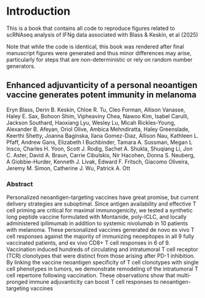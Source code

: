 # Introduction {.unnumbered}

This is a book that contains all code to reproduce figures related to scRNAseq analysis of IFNg data associated with Blass & Keskin, et al (2025)

Note that while the code is identical, this book was rendered after final manuscript figures were generated and thus minor differences may arise, particularly for steps that are non-deterministic or rely on random number generators. 

## Enhanced adjuvanticity of a personal neoantigen vaccine generates potent immunity in melanoma {.unnumbered}
Eryn Blass, Derin B. Keskin, Chloe R. Tu, Cleo Forman, Allison Vanasse, Haley E. Sax, Bohoon Shim, Vipheaviny Chea, Nawoo Kim, Isabel Carulli, Jackson Southard, Haoxiang Lyu, Wesley Lu, Micah Rickles-Young, Alexander B. Afeyan, Oriol Olive, Ambica Mehndiratta, Haley Greenslade, Keerthi Shetty, Joanna Baginska, Ilana Gomez-Diaz, Allison Nau, Kathleen L. Pfaff, Andrew Gans, Elizabeth I Buchbinder, Tamara A. Sussman, Megan L Insco, Charles H. Yoon, Scott J. Rodig, Sachet A. Shukla, Shuqiang Li, Jon C. Aster, David A. Braun, Carrie Cibulskis, Nir Hacohen, Donna S. Neuberg, A Giobbie-Hurder, Kenneth J. Livak, Edward F. Fritsch, Giacomo Oliveira, Jeremy M. Simon, Catherine J. Wu, Patrick A. Ott

### Abstract {.unnumbered}
Personalized neoantigen-targeting vaccines have great promise, but current delivery strategies are suboptimal. Since antigen availability and effective T cell priming are critical for maximal immunogenicity, we tested a synthetic long peptide vaccine formulated with Montanide, poly-ICLC, and locally administered ipilimumab in addition to systemic nivolumab in 10 patients with melanoma. These personalized vaccines generated de novo ex vivo T cell responses against the majority of immunizing neoepitopes in all 9 fully vaccinated patients, and ex vivo CD8+ T cell responses in 6 of 9. Vaccination induced hundreds of circulating and intratumoral T cell receptor (TCR) clonotypes that were distinct from those arising after PD-1 inhibition. By linking the vaccine neoantigen specificity of T cell clonotypes with single cell phenotypes in tumors, we demonstrate remodeling of the intratumoral T cell repertoire following vaccination. These observations show that multi-pronged immune adjuvanticity can boost T cell responses to neoantigen-targeting vaccines

